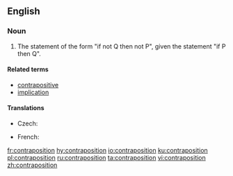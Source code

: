==English==
{{wikipedia}}

===Noun===
{{en-noun}}

# {{context|logic|lang=en}} The statement of the form "if not Q then not P", given the statement "if P then Q".

====Related terms====
* [[contrapositive]]
* [[implication]]

====Translations====
{{trans-top|logical statement}}
* Czech: {{t|cs|obměna|f}}
{{trans-mid}}
* French: {{t+|fr|contraposition|f}}
{{trans-bottom}}

[[fr:contraposition]]
[[hy:contraposition]]
[[io:contraposition]]
[[ku:contraposition]]
[[pl:contraposition]]
[[ru:contraposition]]
[[ta:contraposition]]
[[vi:contraposition]]
[[zh:contraposition]]